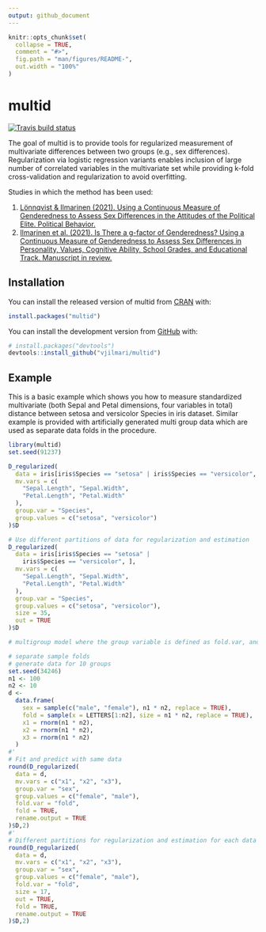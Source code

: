 ```yaml
---
output: github_document
---
```


<!-- README.md is generated from README.Rmd. Please edit that file -->

```r
knitr::opts_chunk$set(
  collapse = TRUE,
  comment = "#>",
  fig.path = "man/figures/README-",
  out.width = "100%"
)
```

# multid

<!-- badges: start -->
[![Travis build status](https://app.travis-ci.com/vjilmari/multid.svg?branch=main)](https://app.travis-ci.com/vjilmari/multid/)
<!-- badges: end -->

The goal of multid is to provide tools for regularized measurement of multivariate differences between two groups (e.g., sex differences). Regularization via logistic regression variants enables inclusion of large number of correlated variables in the multivariate set while providing k-fold cross-validation and regularization to avoid overfitting. 

Studies in which the method has been used:

1. [Lönnqvist & Ilmarinen (2021). Using a Continuous Measure of Genderedness to Assess Sex Differences in the Attitudes of the Political Elite. Political Behavior.](https://doi.org/10.1007/s11109-021-09681-2)
2. [Ilmarinen et al. (2021). Is There a g-factor of Genderedness? Using a Continuous Measure of Genderedness to Assess Sex Differences in Personality, Values, Cognitive Ability, School Grades, and Educational Track. Manuscript in review.](https://doi.org/10.31234/osf.io/j59bs)



## Installation

You can install the released version of multid from [CRAN](https://CRAN.R-project.org) with:

``` r
install.packages("multid")
```

You can install the development version from [GitHub](https://github.com/) with:

``` r
# install.packages("devtools")
devtools::install_github("vjilmari/multid")
```
## Example

This is a basic example which shows you how to measure standardized multivariate (both Sepal and Petal dimensions, four variables in total) distance between setosa and versicolor Species in iris dataset. Similar example is provided with artificially generated multi group data which are used as separate data folds in the procedure. 

```r
library(multid)
set.seed(91237)

D_regularized(
  data = iris[iris$Species == "setosa" | iris$Species == "versicolor", ],
  mv.vars = c(
    "Sepal.Length", "Sepal.Width",
    "Petal.Length", "Petal.Width"
  ),
  group.var = "Species",
  group.values = c("setosa", "versicolor")
)$D

# Use different partitions of data for regularization and estimation
D_regularized(
  data = iris[iris$Species == "setosa" |
    iris$Species == "versicolor", ],
  mv.vars = c(
    "Sepal.Length", "Sepal.Width",
    "Petal.Length", "Petal.Width"
  ),
  group.var = "Species",
  group.values = c("setosa", "versicolor"),
  size = 35,
  out = TRUE
)$D

# multigroup model where the group variable is defined as fold.var, and output is produced separately for each group/fold. Groups are also used as folds in the k-fold cross-validation procedure.

# separate sample folds
# generate data for 10 groups
set.seed(34246)
n1 <- 100
n2 <- 10
d <-
  data.frame(
    sex = sample(c("male", "female"), n1 * n2, replace = TRUE),
    fold = sample(x = LETTERS[1:n2], size = n1 * n2, replace = TRUE),
    x1 = rnorm(n1 * n2),
    x2 = rnorm(n1 * n2),
    x3 = rnorm(n1 * n2)
  )
#'
# Fit and predict with same data
round(D_regularized(
  data = d,
  mv.vars = c("x1", "x2", "x3"),
  group.var = "sex",
  group.values = c("female", "male"),
  fold.var = "fold",
  fold = TRUE,
  rename.output = TRUE
)$D,2)
#'
# Different partitions for regularization and estimation for each data fold
round(D_regularized(
  data = d,
  mv.vars = c("x1", "x2", "x3"),
  group.var = "sex",
  group.values = c("female", "male"),
  fold.var = "fold",
  size = 17,
  out = TRUE,
  fold = TRUE,
  rename.output = TRUE
)$D,2)


```

